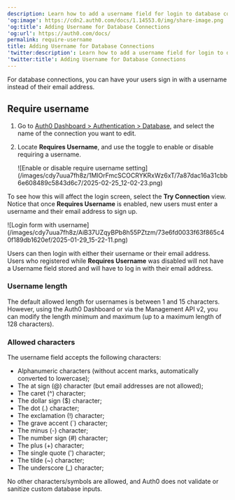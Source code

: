 ```yaml
---
description: Learn how to add a username field for login to database connections.
'og:image': https://cdn2.auth0.com/docs/1.14553.0/img/share-image.png
'og:title': Adding Username for Database Connections
'og:url': https://auth0.com/docs/
permalink: require-username
title: Adding Username for Database Connections
'twitter:description': Learn how to add a username field for login to database connections.
'twitter:title': Adding Username for Database Connections
---
```

For database connections, you can have your users sign in with a username instead of their email address.

## Require username

1. Go to [Auth0 Dashboard > Authentication > Database](https://manage.auth0.com/#/connections/database), and select the name of the connection you want to edit.
2. Locate **Requires Username**, and use the toggle to enable or disable requiring a username.

   <Frame>![Enable or disable require username setting](/images/cdy7uua7fh8z/1MlOrFmcSCOCRYKRxWz6xT/7a87dac16a31cbb6e608489c5843d6c7/2025-02-25_12-02-23.png)</Frame>

To see how this will affect the login screen, select the **Try Connection** view. Notice that once **Requires Username** is enabled, new users must enter a username and their email address to sign up.

<Frame>![Login form with username](/images/cdy7uua7fh8z/AiB37UZqyBPb8h55PZtzm/73e6fd0033f63f865c40f189db1620ef/2025-01-29_15-22-11.png)</Frame>

Users can then login with either their username or their email address. Users who registered while **Requires Username** was disabled will not have a Username field stored and will have to log in with their email address.

### Username length

The default allowed length for usernames is between 1 and 15 characters. However, using the <Tooltip tip="Auth0 Dashboard: Auth0's main product to configure your services." cta="View Glossary" href="/docs/glossary?term=Auth0+Dashboard">Auth0 Dashboard</Tooltip> or via the <Tooltip tip="Management API: A product to allow customers to perform administrative tasks." cta="View Glossary" href="/docs/glossary?term=Management+API">Management API</Tooltip> v2, you can modify the length minimum and maximum (up to a maximum length of 128 characters).

### Allowed characters

The username field accepts the following characters:

* Alphanumeric characters (without accent marks, automatically converted to lowercase);
* The at sign (@) character (but email addresses are not allowed);
* The caret (^) character;
* The dollar sign ($) character;
* The dot (.) character;
* The exclamation (!) character;
* The grave accent (\`) character;
* The minus (-) character;
* The number sign (#) character;
* The plus (+) character;
* The single quote (') character;
* The tilde (~) character;
* The underscore (_) character;

No other characters/symbols are allowed, and Auth0 does not validate or sanitize custom database inputs.